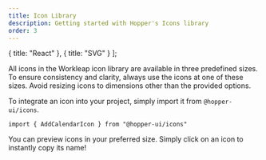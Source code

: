 ```yaml
---
title: Icon Library
description: Getting started with Hopper's Icons library
order: 3
---
```


  { title: "React" },
  { title: "SVG" }
];

All icons in the Workleap icon library are available in three predefined sizes. To ensure consistency and clarity, always use the icons at one of these sizes. Avoid resizing icons to dimensions other than the provided options.

To integrate an icon into your project, simply import it from `@hopper-ui/icons`.

```tsx
import { AddCalendarIcon } from "@hopper-ui/icons"
```

You can preview icons in your preferred size. Simply click on an icon to instantly copy its name!

<Switcher type="react" />
